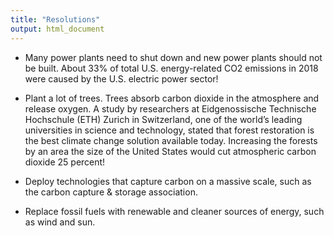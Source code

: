 ```yaml
---
title: "Resolutions"
output: html_document
---
```


-	Many power plants need to shut down and new power plants should not be built. About 33% of total U.S. energy-related CO2 emissions in 2018 were caused by the U.S. electric power sector!


-	Plant a lot of trees. Trees absorb carbon dioxide in the atmosphere and release oxygen. A study by researchers at Eidgenossische Technische Hochschule (ETH) Zurich in Switzerland, one of the world's leading universities in science and technology, stated that forest restoration is the best climate change solution available today. Increasing the forests by an area the size of the United States would cut atmospheric carbon dioxide 25 percent!


-	Deploy technologies that capture carbon on a massive scale, such as the carbon capture & storage association. 


-	Replace fossil fuels with renewable and cleaner sources of energy, such as wind and sun.
